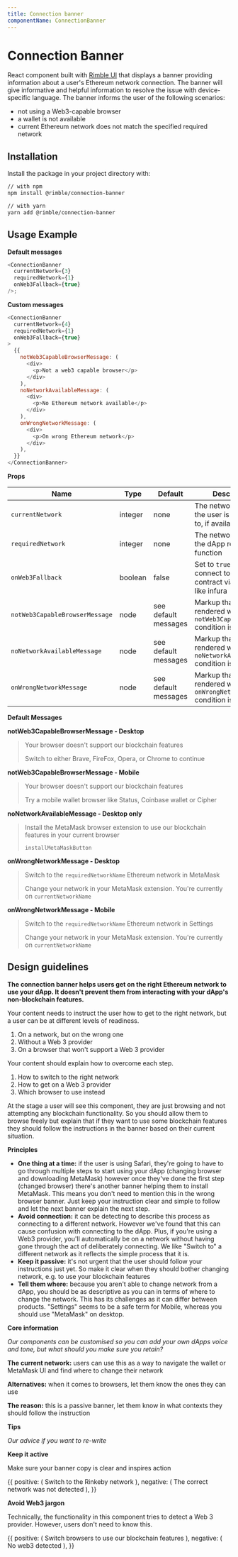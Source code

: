 ```yaml
---
title: Connection banner
componentName: ConnectionBanner
---
```



# Connection Banner

React component built with [Rimble UI](https://github.com/ConsenSys/rimble-ui) that displays a banner providing information about a user's Ethereum network connection. The banner will give informative and helpful information to resolve the issue with device-specific language. The banner informs the user of the following scenarios:

- not using a Web3-capable browser
- a wallet is not available
- current Ethereum network does not match the specified required network

## Installation

Install the package in your project directory with:

```sh
// with npm
npm install @rimble/connection-banner

// with yarn
yarn add @rimble/connection-banner
```

## Usage Example

**Default messages**

```js is=react-live
<ConnectionBanner
  currentNetwork={3}
  requiredNetwork={1}
  onWeb3Fallback={true}
/>;
```

**Custom messages**

```js is=react-live
<ConnectionBanner
  currentNetwork={4}
  requiredNetwork={1}
  onWeb3Fallback={true}
>
  {{
    notWeb3CapableBrowserMessage: (
      <div>
        <p>Not a web3 capable browser</p>
      </div>
    ),
    noNetworkAvailableMessage: (
      <div>
        <p>No Ethereum network available</p>
      </div>
    ),
    onWrongNetworkMessage: (
      <div>
        <p>On wrong Ethereum network</p>
      </div>
    ),
  }}
</ConnectionBanner>
```

**Props**

| Name                           | Type    | Default              | Description                                                                    |
| ------------------------------ | ------- | -------------------- | ------------------------------------------------------------------------------ |
| `currentNetwork`               | integer | none                 | The network ID that the user is connected to, if available                     |
| `requiredNetwork`              | integer | none                 | The network ID that the dApp requires to function                              |
| `onWeb3Fallback`               | boolean | false                | Set to `true` when you connect to a smart contract via a provider like infura  |
| `notWeb3CapableBrowserMessage` | node    | see default messages | Markup that will be rendered when the `notWeb3CapableBrowser` condition is met |
| `noNetworkAvailableMessage`    | node    | see default messages | Markup that will be rendered when the `noNetworkAvailable` condition is met    |
| `onWrongNetworkMessage`        | node    | see default messages | Markup that will be rendered when the `onWrongNetwork` condition is met        |

**Default Messages**

**notWeb3CapableBrowserMessage - Desktop**

> Your browser doesn't support our blockchain features
>
> Switch to either Brave, FireFox, Opera, or Chrome to continue

**notWeb3CapableBrowserMessage - Mobile**

> Your browser doesn't support our blockchain features
>
> Try a mobile wallet browser like Status, Coinbase wallet or Cipher

**noNetworkAvailableMessage - Desktop only**

> Install the MetaMask browser extension to use our blockchain features in your current browser
>
> `installMetaMaskButton`

**onWrongNetworkMessage - Desktop**

> Switch to the `requiredNetworkName` Ethereum network in MetaMask
>
> Change your network in your MetaMask extension. You're currently on `currentNetworkName`

**onWrongNetworkMessage - Mobile**

> Switch to the `requiredNetworkName` Ethereum network in Settings
>
> Change your network in your MetaMask extension. You're currently on `currentNetworkName`

## Design guidelines

**The connection banner helps users get on the right Ethereum network to use your dApp. It doesn't prevent them from interacting with your dApp's non-blockchain features.**

Your content needs to instruct the user how to get to the right network, but a user can be at different levels of readiness.

1. On a network, but on the wrong one
2. Without a Web 3 provider
3. On a browser that won't support a Web 3 provider

Your content should explain how to overcome each step.

1. How to switch to the right network
2. How to get on a Web 3 provider
3. Which browser to use instead

At the stage a user will see this component, they are just browsing and not attempting any blockchain functionality. So you should allow them to browse freely but explain that if they want to use some blockchain features they should follow the instructions in the banner based on their current situation.

**Principles**

- **One thing at a time:** if the user is using Safari, they're going to have to go through multiple steps to start using your dApp (changing browser and downloading MetaMask) however once they've done the first step (changed browser) there's another banner helping them to install MetaMask. This means you don't need to mention this in the wrong browser banner. Just keep your instruction clear and simple to follow and let the next banner explain the next step.
- **Avoid connection:** it can be detecting to describe this process as connecting to a different network. However we've found that this can cause confusion with connecting to the dApp. Plus, if you're using a Web3 provider, you'll automatically be on a network without having gone through the act of deliberately connecting. We like "Switch to" a different network as it reflects the simple process that it is.
- **Keep it passive:** it's not urgent that the user should follow your instructions just yet. So make it clear when they should bother changing network, e.g. to use your blockchain features
- **Tell them where:** because you aren't able to change network from a dApp, you should be as descriptive as you can in terms of where to change the network. This has its challenges as it can differ between products. "Settings" seems to be a safe term for Mobile, whereas you should use "MetaMask" on desktop.


**Core information**

*Our components can be customised so you can add your own dApps voice and tone, but what should you make sure you retain?*

**The current network:** users can use this as a way to navigate the wallet or MetaMask UI and find where to change their network

**Alternatives:** when it comes to browsers, let them know the ones they can use

**The reason:** this is a passive banner, let them know in what contexts they should follow the instruction

**Tips**

*Our advice if you want to re-write*

**Keep it active**

Make sure your banner copy is clear and inspires action

<DoDont>
  {{
    positive: (
    <Text>Switch to the Rinkeby network</Text>
    ),
    negative: (
    <Text>The correct network was not detected</Text>
    ),
  }}
</DoDont>

**Avoid Web3 jargon**

Technically, the functionality in this component tries to detect a Web 3 provider. However, users don't need to know this.

<DoDont>
  {{
    positive: (
    <Text>Switch browsers to use our blockchain features</Text>
    ),
    negative: (
    <Text>No web3 detected</Text>
    ),
  }}
</DoDont>
